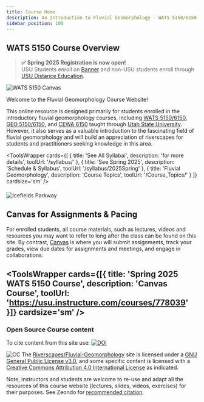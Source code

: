 ```yaml
---
title: Course Home
description: An Introduction to Fluvial Geomorphology - WATS 5150/6150, GEOG 5150/6150, CEWA 510
sidebar_position: 100
---
```




## WATS 5150 Course Overview


> **✅ Spring 2025 Registration is now open!**  
> USU Students enroll on [Banner](https://it.usu.edu/banner/) and non-USU students enroll through [USU Distance Education](https://cpe.usu.edu/search/publicCourseSearchDetails.do?method=load&courseId=1232666#courseSectionDetails_1400019).

![WATS 5150 Canvas](/images/pics/WATS-5150_Canvas.png)


Welcome to the Fluvial Geomorphology Course Website!

This online resource is designed primarily for students enrolled in the introductory fluvial geomorphology courses, including [WATS 5150/6150](/syllabus/), [GEO 5150/6150](/syllabus/), and [CEWA 6150](/syllabus/) taught through [Utah State University](https://qcnr.usu.edu/wats/). However, it also serves as a valuable introduction to the fascinating field of fluvial geomorphology and will build an appreciation of riverscapes for students and practitioners seeking knowledge in this area.



<ToolsWrapper
  cards={[
    {
      title: 'See All Syllabai',
      description: 'for more details',
      toolUrl: '/syllabus/'
    },
    {
      title: 'See Spring 2025',
      description: 'Schedule & Syllabus',
      toolUrl: '/syllabus/2025Spring'
    },
    {
      title: 'Fluvial Geomorphology',
      description: 'Course Topics',
      toolUrl: '/Course_Topics/'
    }
  ]}
  cardsize='sm'
/>


####


![Icefields Parkway](/images/pics/IcefieldsParkway.png)

## Canvas for Assignments & Pacing

For enrolled students, all course materials, such as lectures, videos and resources you may want to refer to long after the class  can be found on this site. By contrast, [Canvas](https://usu.instructure.com) is where you will submit assignments, track your grades, view due dates for assignments and meetings,  and engage in collaborations:




<ToolsWrapper
  cards={[{
    title: 'Spring 2025 WATS 5150 Course',
    description: 'Canvas Course',
    toolUrl: 'https://usu.instructure.com/courses/778039'
  }]}
  cardsize='sm'
  />
---------------------------------------
### Open Source Course content


To cite content from this site use: [![DOI](https://zenodo.org/badge/DOI/10.5281/zenodo.7273816.svg)](https://doi.org/10.5281/zenodo.7273816)

![CC](/images/cc-watermarks-usu-rc_orig.png) The [Riverscapes/Fluvial-Geomorphology](https://github.com/Riverscapes/Fluvial-Geomorphology)  site is licensed under a [GNU General Public License v3.0](https://github.com/Riverscapes/RIM/blob/master/LICENSE), and some specific content is licensed with a [Creative Commons Attribution 4.0 International License](http://creativecommons.org/licenses/by/4.0/) as indicated. 

Note, instructors and students are welcome to re-use and adapt all the resources of this course website (lectures, slides, videos, exercises) for their purposes. See Zeondo for [recommended citation](https://doi.org/10.5281/zenodo.7273816).

